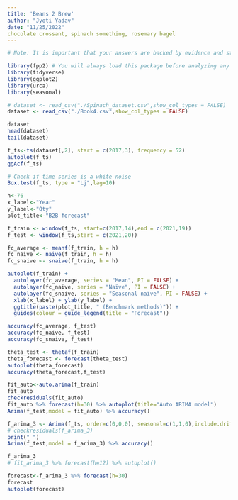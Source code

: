 ---
title: 'Beans 2 Brew'
author: "Jyoti Yadav"
date: "11/25/2022"
chocolate crossant, spinach something, rosemary bagel
---

```{r, warning = FALSE, message = FALSE}
# Note: It is important that your answers are backed by evidence and statistical reasoning, i.e., why your answer is justified in this case. You will not get credit for merely presenting the results.

library(fpp2) # You will always load this package before analyzing any time series data.
library(tidyverse)
library(ggplot2)
library(urca)
library(seasonal)
```

```{r}
# dataset <- read_csv("./Spinach_dataset.csv",show_col_types = FALSE)
dataset <- read_csv("./Book4.csv",show_col_types = FALSE)

dataset
head(dataset)
tail(dataset)
```

```{r}
f_ts<-ts(dataset[,2], start = c(2017,3), frequency = 52)
autoplot(f_ts)
ggAcf(f_ts)
```

```{r}

# Check if time series is a white noise
Box.test(f_ts, type = "Lj",lag=10)
```

```{r}
h<-76
x_label<-"Year"
y_label<-"Qty"
plot_title<-"B2B forecast"

f_train <- window(f_ts, start=c(2017,14),end = c(2021,19))
f_test <- window(f_ts,start = c(2021,20))

fc_average <- meanf(f_train, h = h)
fc_naive <- naive(f_train, h = h)
fc_snaive <- snaive(f_train, h = h)


```

```{r}
autoplot(f_train) +
  autolayer(fc_average, series = "Mean", PI = FALSE) +
  autolayer(fc_naive, series = "Naïve", PI = FALSE) +
  autolayer(fc_snaive, series = "Seasonal naïve", PI = FALSE) +
  xlab(x_label) + ylab(y_label) +
  ggtitle(paste(plot_title, " (Benchmark methods)")) +
  guides(colour = guide_legend(title = "Forecast"))
```

```{r}
accuracy(fc_average, f_test)
accuracy(fc_naive, f_test)
accuracy(fc_snaive, f_test)
```

```{r}
theta_test <- thetaf(f_train)
theta_forecast <- forecast(theta_test)
autoplot(theta_forecast)
accuracy(theta_forecast,f_test)
```

```{r}
fit_auto<-auto.arima(f_train)
fit_auto
checkresiduals(fit_auto)
fit_auto %>% forecast(h=30) %>% autoplot(title="Auto ARIMA model")
Arima(f_test,model = fit_auto) %>% accuracy()
```

```{r}
f_arima_3 <- Arima(f_ts, order=c(0,0,0), seasonal=c(1,1,0),include.drift = TRUE)
# checkresiduals(f_arima_3)
print(" ")
Arima(f_test,model = f_arima_3) %>% accuracy()

f_arima_3
# fit_arima_3 %>% forecast(h=12) %>% autoplot()
```

```{r}
forecast<-f_arima_3 %>% forecast(h=30) 
forecast
autoplot(forecast)
```